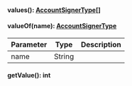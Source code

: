 
#### values(): [AccountSignerType[]](#accountsignertype)




#### valueOf(name): [AccountSignerType](#accountsignertype)



| Parameter       | Type |  Description |
| --------------- | -------- | -------- |
| name | String |   |

#### getValue(): int




